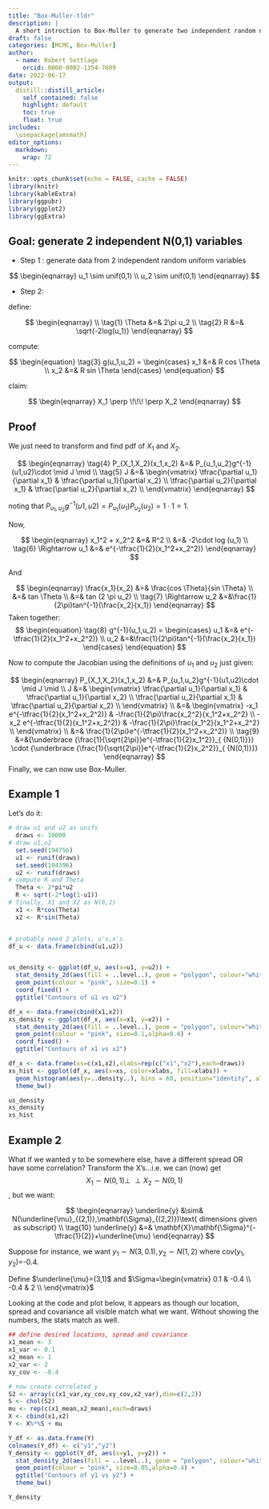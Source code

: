 ```yaml
---
title: "Box-Muller-tldr"
description: |
  A short introction to Box-Muller to generate two independent random normals.
draft: false
categories: [MCMC, Box-Muller]
author:
  - name: Robert Settlage
    orcid: 0000-0002-1354-7609
date: 2022-06-17
output:
  distill::distill_article:
    self_contained: false
    highlight: default
    toc: true
    float: true
includes:
  \usepackage{amsmath}
editor_options: 
  markdown: 
    wrap: 72
---
```


```r
knitr::opts_chunk$set(echo = FALSE, cache = FALSE)
library(knitr)
library(kableExtra)
library(ggpubr)
library(ggplot2)
library(ggExtra)
```


## Goal: generate 2 independent N(0,1) variables

+ Step 1 : generate data from 2 independent random uniform variables

$$
\begin{eqnarray}
u_1 \sim unif(0,1) \\
u_2 \sim unif(0,1)
\end{eqnarray}
$$

+ Step 2: 

define:

$$
\begin{eqnarray} \\
\tag{1}
\Theta &=& 2\pi u_2 \\
\tag{2}
R &=& \sqrt{-2log(u_1)}
\end{eqnarray}
$$


compute:

$$
\begin{equation}
\tag{3}
g(u_1,u_2) = \begin{cases}
x_1 &=& R cos \Theta \\
x_2 &=& R sin \Theta
\end{cases}
\end{equation}
$$





claim:

$$
\begin{eqnarray}
X_1 \perp \!\!\! \perp X_2
\end{eqnarray}
$$

## Proof

We just need to transform and find pdf of $X_1$ and $X_2$.

$$
\begin{eqnarray}
\tag{4}
P_{X_1,X_2}(x_1,x_2) &=& P_{u_1,u_2}g^{-1}(u1,u2)\cdot \mid J \mid \\
\tag{5}
J &=& \begin{vmatrix} 
   \tfrac{\partial u_1}{\partial x_1} & \tfrac{\partial u_1}{\partial x_2}  \\
   \tfrac{\partial u_2}{\partial x_1} & \tfrac{\partial u_2}{\partial x_2}  \\
   \end{vmatrix}
\end{eqnarray}
$$

noting that $P_{u_1,u_2}g^{-1}(u1,u2) = P_{u_1}(u_1) P_{u_2}(u_2) = 1\cdot 1 = 1$.

Now, 

$$
\begin{eqnarray}
x_1^2 + x_2^2 &=& R^2 \\
  &=& -2\cdot log (u_1) \\
  \tag{6}
  \Rightarrow u_1 &=& e^{-\tfrac{1}{2}(x_1^2+x_2^2)}
\end{eqnarray}
$$

And

$$
\begin{eqnarray}
\frac{x_1}{x_2} &=& \frac{cos \Theta}{sin \Theta} \\
  &=& tan \Theta \\
  &=& tan (2 \pi u_2) \\
  \tag{7}
  \Rightarrow u_2 &=&\frac{1}{2\pi}tan^{-1}(\frac{x_2}{x_1}) 
\end{eqnarray}
$$
Taken together:
$$
\begin{equation}
\tag{8}
g^{-1}(u_1,u_2) = \begin{cases}
u_1 &=& e^{-\tfrac{1}{2}(x_1^2+x_2^2)} \\
u_2 &=&\frac{1}{2\pi}tan^{-1}(\frac{x_2}{x_1})
\end{cases}
\end{equation}
$$

Now to compute the Jacobian using the definitions of $u_1$ and $u_2$ just given:

$$
\begin{eqnarray}
P_{X_1,X_2}(x_1,x_2) &=& P_{u_1,u_2}g^{-1}(u1,u2)\cdot \mid J \mid \\
J &=& \begin{vmatrix} 
   \tfrac{\partial u_1}{\partial x_1} & \tfrac{\partial u_1}{\partial x_2}  \\
   \tfrac{\partial u_2}{\partial x_1} & \tfrac{\partial u_2}{\partial x_2}  \\
   \end{vmatrix} \\
   &=& \begin{vmatrix} 
   -x_1 e^{-\tfrac{1}{2}(x_1^2+x_2^2)} & -\frac{1}{2\pi}\frac{x_2^2}{x_1^2+x_2^2}  \\
   -x_2 e^{-\tfrac{1}{2}(x_1^2+x_2^2)} & -\frac{1}{2\pi}\frac{x_1^2}{x_1^2+x_2^2}  \\
   \end{vmatrix} \\
   &=& \frac{1}{2\pi}e^{-\tfrac{1}{2}(x_1^2+x_2^2)} \\
   \tag{9}
   &=&{\underbrace {\frac{1}{\sqrt{2\pi}}e^{-\tfrac{1}{2}x_1^2}}_{ {N(0,1)}}} \cdot {\underbrace {\frac{1}{\sqrt{2\pi}}e^{-\tfrac{1}{2}x_2^2}}_{ {N(0,1)}}}
\end{eqnarray}
$$
Finally, we can now use Box-Muller.  

## Example 1

Let's do it:

```r
# draw u1 and u2 as unifs
  draws <- 10000
# draw u1,u2
  set.seed(194756)
  u1 <- runif(draws)
  set.seed(194396)
  u2 <- runif(draws)
# compute R and Theta
  Theta <- 2*pi*u2
  R <- sqrt(-2*log(1-u1))
# finally, X1 and X2 as N(0,1)
  x1 <- R*cos(Theta)
  x2 <- R*sin(Theta)


# probably need 2 plots, u's,x's
df_u <- data.frame(cbind(u1,u2))


us_density <- ggplot(df_u, aes(x=u1, y=u2)) +
  stat_density_2d(aes(fill = ..level..), geom = "polygon", colour="white") +
  geom_point(colour = "pink", size=0.1) +
  coord_fixed() +
  ggtitle("Contours of u1 vs u2")

df_x <- data.frame(cbind(x1,x2))
xs_density <- ggplot(df_x, aes(x=x1, y=x2)) +
  stat_density_2d(aes(fill = ..level..), geom = "polygon", colour="white") +
  geom_point(colour = "pink", size=0.1,alpha=0.4) +
  coord_fixed() +
  ggtitle("Contours of x1 vs x2")

df_x <- data.frame(xs=c(x1,x2),xlabs=rep(c("x1","x2"),each=draws))
xs_hist <- ggplot(df_x, aes(x=xs, color=xlabs, fill=xlabs)) +
  geom_histogram(aes(y=..density..), bins = 60, position="identity", alpha=0.3) +
  theme_bw()

us_density
xs_density
xs_hist
```


## Example 2

What if we wanted y to be somewhere else, have a different spread OR have some correlation?  Transform the X's...i.e. we can (now) get $$X_1 \sim N(0,1)\perp \!\!\! \perp X_2 \sim N(0,1)$$, but we want:

$$
\begin{eqnarray}
\underline{y} &\sim& N(\underline{\mu}_{(2,1)},\mathbf{\Sigma}_{(2,2)})\text{ dimensions given as subscript} \\
\tag{10}
\underline{y} &=& \mathbf{X}\mathbf{\Sigma}^{-\tfrac{1}{2}}+\underline{\mu}
\end{eqnarray}
$$

Suppose for instance, we want $y_1\sim N(3,0.1), y_2\sim N(1,2)$ where cov($y_1,y_2$)=-0.4.

Define $\underline{\mu}=(3,1)$ and $\Sigma=\begin{vmatrix} 
   0.1 & -0.4  \\
   -0.4 & 2  \\
   \end{vmatrix}$
   
Looking at the code and plot below, it appears as though our location, spread and covariance all visible match what we want.  Without showing the numbers, the stats match as well.
   
```r
   
## define desired locations, spread and covariance
x1_mean <- 3
x1_var <- 0.1
x2_mean <- 1
x2_var <- 2
xy_cov <- -0.4

# now create correlated y
S2 <- array(c(x1_var,xy_cov,xy_cov,x2_var),dim=c(2,2))
S <- chol(S2)
mu <- rep(c(x1_mean,x2_mean),each=draws)
X <- cbind(x1,x2)
Y <- X%*%S + mu

Y_df <- as.data.frame(Y)
colnames(Y_df) <- c("y1","y2")
Y_density <- ggplot(Y_df, aes(x=y1, y=y2)) +
  stat_density_2d(aes(fill = ..level..), geom = "polygon", colour="white") +
  geom_point(colour = "pink", size=0.05,alpha=0.4) +
  ggtitle("Contours of y1 vs y2") +
  theme_bw()

Y_density
```